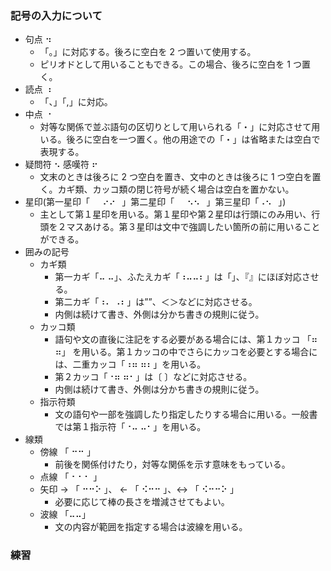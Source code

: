 
### 記号の入力について

- 句点 ⠲
  - 「。」に対応する。後ろに空白を 2 つ置いて使用する。
  - ピリオドとして用いることもできる。この場合、後ろに空白を 1 つ置く。
- 読点 ⠰
  - 「、」「,」に対応。
- 中点 ⠐
  - 対等な関係で並ぶ語句の区切りとして用いられる「・」に対応させて用いる。後ろに空白を一つ置く。他の用途での「・」は省略または空白で表現する。
- 疑問符 ⠢ 感嘆符 ⠖
  - 文末のときは後ろに 2 つ空白を置き、文中のときは後ろに 1 つ空白を置く。カギ類、カッコ類の閉じ符号が続く場合は空白を置かない。
- 星印(第一星印「⠀⠀⠔⠔⠀」第二星印「⠀⠀⠢⠢⠀」第三星印「⠠⠢⠀」)
  - 主として第１星印を用いる。第１星印や第２星印は行頭にのみ用い、行頭を２マスあける。第３星印は文中で強調したい箇所の前に用いることができる。
- 囲みの記号
  - カギ類
    - 第一カギ「⠤ ⠤」、ふたえカギ「⠰⠤⠤⠆」は「」、『』にほぼ対応させる。
    - 第二カギ「⠰⠄ ⠠⠆」は””、＜＞などに対応させる。
    - 内側は続けて書き、外側は分かち書きの規則に従う。
  - カッコ類
    - 語句や文の直後に注記をする必要がある場合には、第１カッコ 「⠶ ⠶」 を用いる。第１カッコの中でさらにカッコを必要とする場合には、二重カッコ「⠰⠶ ⠶⠆」を用いる。
    - 第２カッコ「⠐⠶ ⠶⠂」は〔 〕などに対応させる。
    - 内側は続けて書き、外側は分かち書きの規則に従う。
  - 指示符類
    - 文の語句や一部を強調したり指定したりする場合に用いる。一般書では第１指示符「⠐⠤ ⠤⠂」を用いる。
- 線類
  - 傍線 「 ⠒⠒ 」
    - 前後を関係付けたり，対等な関係を示す意味をもっている。
  - 点線 「 ⠂⠂⠂ 」
  - 矢印 → 「 ⠒⠒⠕ 」、 ← 「 ⠪⠒⠒ 」、↔ 「 ⠪⠒⠒⠕ 」
    - 必要に応じて棒の長さを増減させてもよい。
  - 波線 「⠤⠤」
    - 文の内容が範囲を指定する場合は波線を用いる。

### 練習

<PracticeField
  question="Q. 「今日の 天気は、 雨 のち 曇りです。」 を入力してください。"
  answer="⠈⠪⠒⠎⠀⠟⠴⠣⠄⠰⠀⠁⠿⠀⠎⠗⠀⠩⠾⠓⠐⠟⠹⠲⠀"
/>
